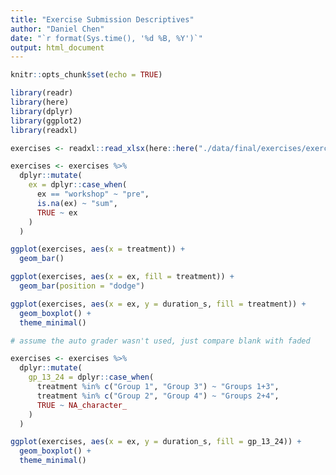 ```yaml
---
title: "Exercise Submission Descriptives"
author: "Daniel Chen"
date: "`r format(Sys.time(), '%d %B, %Y')`"
output: html_document
---
```


```r
knitr::opts_chunk$set(echo = TRUE)

library(readr)
library(here)
library(dplyr)
library(ggplot2)
library(readxl)

exercises <- readxl::read_xlsx(here::here("./data/final/exercises/exercise_data_all.xlsx"))

exercises <- exercises %>%
  dplyr::mutate(
    ex = dplyr::case_when(
      ex == "workshop" ~ "pre",
      is.na(ex) ~ "sum",
      TRUE ~ ex
    )
  )
```


```r
ggplot(exercises, aes(x = treatment)) +
  geom_bar()
```

```r
ggplot(exercises, aes(x = ex, fill = treatment)) +
  geom_bar(position = "dodge")
```



```r
ggplot(exercises, aes(x = ex, y = duration_s, fill = treatment)) +
  geom_boxplot() +
  theme_minimal()
```


```r
# assume the auto grader wasn't used, just compare blank with faded

exercises <- exercises %>%
  dplyr::mutate(
    gp_13_24 = dplyr::case_when(
      treatment %in% c("Group 1", "Group 3") ~ "Groups 1+3",
      treatment %in% c("Group 2", "Group 4") ~ "Groups 2+4",
      TRUE ~ NA_character_
    )
  )
```

```r
ggplot(exercises, aes(x = ex, y = duration_s, fill = gp_13_24)) +
  geom_boxplot() +
  theme_minimal()
```